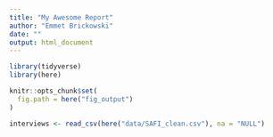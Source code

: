 ```yaml
---
title: "My Awesome Report"
author: "Emmet Brickowski"
date: ""
output: html_document
---
```


```r
library(tidyverse)
library(here)

knitr::opts_chunk$set(
  fig.path = here("fig_output")
)

interviews <- read_csv(here("data/SAFI_clean.csv"), na = "NULL")
```